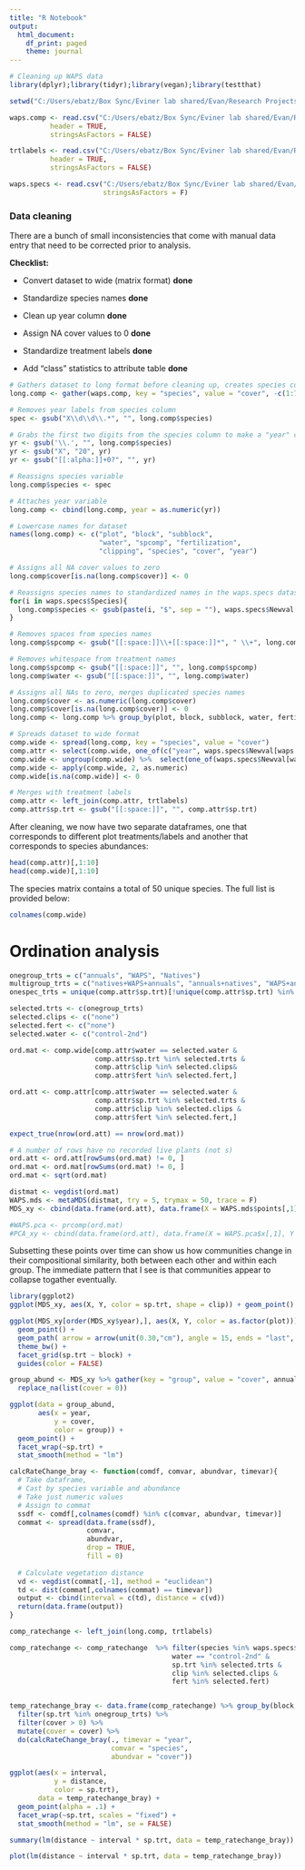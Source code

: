 ```yaml
---
title: "R Notebook"
output:
  html_document:
    df_print: paged
    theme: journal
---
```


```r
# Cleaning up WAPS data
library(dplyr);library(tidyr);library(vegan);library(testthat)

setwd("C:/Users/ebatz/Box Sync/Eviner lab shared/Evan/Research Projects/WAPS Data")

waps.comp <- read.csv("C:/Users/ebatz/Box Sync/Eviner lab shared/Evan/Research Projects/WAPS Data/WAPSthrough2017.csv",
          header = TRUE,
          stringsAsFactors = FALSE)

trtlabels <- read.csv("C:/Users/ebatz/Box Sync/Eviner lab shared/Evan/Research Projects/WAPS Data/trtlabels.csv",
          header = TRUE,
          stringsAsFactors = FALSE)

waps.specs <- read.csv("C:/Users/ebatz/Box Sync/Eviner lab shared/Evan/Research Projects/WAPS Data/WAPSspecies.csv", 
                       stringsAsFactors = F)
```

### Data cleaning

There are a bunch of small inconsistencies that come with manual data entry that need to be corrected prior to analysis.

__Checklist:__  

* Convert dataset to wide (matrix format) __done__

* Standardize species names __done__

* Clean up year column __done__

* Assign NA cover values to 0 __done__

* Standardize treatment labels __done__

* Add "class" statistics to attribute table __done__

```r
# Gathers dataset to long format before cleaning up, creates species column
long.comp <- gather(waps.comp, key = "species", value = "cover", -c(1:7))

# Removes year labels from species column
spec <- gsub("X\\d\\d\\.*", "", long.comp$species)

# Grabs the first two digits from the species column to make a "year" column
yr <- gsub('\\.', "", long.comp$species)
yr <- gsub("X", "20", yr)
yr <- gsub("[[:alpha:]]+0?", "", yr)

# Reassigns species variable
long.comp$species <- spec

# Attaches year variable
long.comp <- cbind(long.comp, year = as.numeric(yr))

# Lowercase names for dataset
names(long.comp) <- c("plot", "block", "subblock",
                      "water", "spcomp", "fertilization",
                      "clipping", "species", "cover", "year")

# Assigns all NA cover values to zero
long.comp$cover[is.na(long.comp$cover)] <- 0
```

```r
# Reassigns species names to standardized names in the waps.specs dataset
for(i in waps.specs$Species){
  long.comp$species <- gsub(paste(i, "$", sep = ""), waps.specs$Newval[waps.specs$Species == i], long.comp$species)
}

# Removes spaces from species names
long.comp$spcomp <- gsub("[[:space:]]\\+[[:space:]]*", " \\+", long.comp$spcomp)

# Removes whitespace from treatment names
long.comp$spcomp <- gsub("[[:space:]]", "", long.comp$spcomp)
long.comp$water <- gsub("[[:space:]]", "", long.comp$water)

# Assigns all NAs to zero, merges duplicated species names
long.comp$cover <- as.numeric(long.comp$cover)
long.comp$cover[is.na(long.comp$cover)] <- 0
long.comp <- long.comp %>% group_by(plot, block, subblock, water, fertilization, species, year) %>% summarise(cover = sum(cover))

# Spreads dataset to wide format
comp.wide <- spread(long.comp, key = "species", value = "cover")
comp.attr <- select(comp.wide, one_of(c("year", waps.specs$Newval[waps.specs$Type == "class"])))
comp.wide <- ungroup(comp.wide) %>%  select(one_of(waps.specs$Newval[waps.specs$Type != "class"]))
comp.wide <- apply(comp.wide, 2, as.numeric)
comp.wide[is.na(comp.wide)] <- 0

# Merges with treatment labels
comp.attr <- left_join(comp.attr, trtlabels)
comp.attr$sp.trt <- gsub("[[:space:]]", "", comp.attr$sp.trt)
```

After cleaning, we now have two separate dataframes, one that corresponds to different plot treatments/labels and another that corresponds to species abundances:

```r
head(comp.attr)[,1:10]
head(comp.wide)[,1:10]
```

The species matrix contains a total of 50 unique species. The full list is provided below:
```r
colnames(comp.wide)
```


# Ordination analysis

```r
onegroup_trts = c("annuals", "WAPS", "Natives")
multigroup_trts = c("natives+WAPS+annuals", "annuals+natives", "WAPS+annuals", "WAPS+natives", "Centaureasolstitialis+WAPS+annuals")
onespec_trts = unique(comp.attr$sp.trt)[!unique(comp.attr$sp.trt) %in% c(onegroup_trts, multigroup_trts)]

selected.trts <- c(onegroup_trts)
selected.clips <- c("none")
selected.fert <- c("none")
selected.water <- c("control-2nd") 

ord.mat <- comp.wide[comp.attr$water == selected.water &
                     comp.attr$sp.trt %in% selected.trts &
                     comp.attr$clip %in% selected.clips&
                     comp.attr$fert %in% selected.fert,]

ord.att <- comp.attr[comp.attr$water == selected.water &
                     comp.attr$sp.trt %in% selected.trts &
                     comp.attr$clip %in% selected.clips &
                     comp.attr$fert %in% selected.fert,]

expect_true(nrow(ord.att) == nrow(ord.mat))

# A number of rows have no recorded live plants (not s)
ord.att <- ord.att[rowSums(ord.mat) != 0, ]
ord.mat <- ord.mat[rowSums(ord.mat) != 0, ]
ord.mat <- sqrt(ord.mat)

distmat <- vegdist(ord.mat)
WAPS.mds <- metaMDS(distmat, try = 5, trymax = 50, trace = F)
MDS_xy <- cbind(data.frame(ord.att), data.frame(X = WAPS.mds$points[,1], Y = WAPS.mds$points[,2]))

#WAPS.pca <- prcomp(ord.mat)
#PCA_xy <- cbind(data.frame(ord.att), data.frame(X = WAPS.pca$x[,1], Y = WAPS.pca$x[,2]))
```

Subsetting these points over time can show us how communities change in their compositional similarity, both between each other and within each group. The immediate pattern that I see is that communities appear to collapse togather eventually. 
```r
library(ggplot2)
ggplot(MDS_xy, aes(X, Y, color = sp.trt, shape = clip)) + geom_point() + theme_bw() + facet_wrap(~year)
```
```r
ggplot(MDS_xy[order(MDS_xy$year),], aes(X, Y, color = as.factor(plot))) + 
  geom_point() + 
  geom_path( arrow = arrow(unit(0.30,"cm"), angle = 15, ends = "last", type = "closed"), alpha = .5) + 
  theme_bw() + 
  facet_grid(sp.trt ~ block) +
  guides(color = FALSE)

```
```r
group_abund <- MDS_xy %>% gather(key = "group", value = "cover", annuals, bare, waps, natives, weeds) %>%
  replace_na(list(cover = 0)) 

ggplot(data = group_abund, 
       aes(x = year,
           y = cover,
           color = group)) +
  geom_point() + 
  facet_wrap(~sp.trt) +
  stat_smooth(method = "lm")
```


```r
calcRateChange_bray <- function(comdf, comvar, abundvar, timevar){
  # Take dataframe,
  # Cast by species variable and abundance
  # Take just numeric values
  # Assign to commat
  ssdf <- comdf[,colnames(comdf) %in% c(comvar, abundvar, timevar)]
  commat <- spread(data.frame(ssdf), 
                   comvar,
                   abundvar,
                   drop = TRUE,
                   fill = 0)
  
  # Calculate vegetation distance
  vd <- vegdist(commat[,-1], method = "euclidean")
  td <- dist(commat[,colnames(commat) == timevar])
  output <- cbind(interval = c(td), distance = c(vd))
  return(data.frame(output))
}

comp_ratechange <- left_join(long.comp, trtlabels)

comp_ratechange <- comp_ratechange  %>% filter(species %in% waps.specs$Newval[waps.specs$Type != "class"] &
                                        water == "control-2nd" &
                                        sp.trt %in% selected.trts &
                                        clip %in% selected.clips &
                                        fert %in% selected.fert)


temp_ratechange_bray <- data.frame(comp_ratechange) %>% group_by(block, plot, sp.trt, water) %>%
  filter(sp.trt %in% onegroup_trts) %>%
  filter(cover > 0) %>%
  mutate(cover = cover) %>%
  do(calcRateChange_bray(., timevar = "year",
                         comvar = "species",
                         abundvar = "cover"))

ggplot(aes(x = interval,
           y = distance,
           color = sp.trt),
       data = temp_ratechange_bray) +
  geom_point(alpha = .1) +
  facet_wrap(~sp.trt, scales = "fixed") + 
  stat_smooth(method = "lm", se = FALSE)

```
```r
summary(lm(distance ~ interval * sp.trt, data = temp_ratechange_bray))

plot(lm(distance ~ interval * sp.trt, data = temp_ratechange_bray))
```


